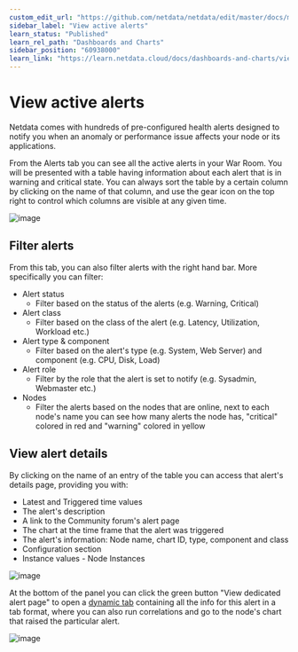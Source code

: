 ```yaml
---
custom_edit_url: "https://github.com/netdata/netdata/edit/master/docs/monitor/view-active-alerts.md"
sidebar_label: "View active alerts"
learn_status: "Published"
learn_rel_path: "Dashboards and Charts"
sidebar_position: "60938000"
learn_link: "https://learn.netdata.cloud/docs/dashboards-and-charts/view-active-alerts"
---
```


# View active alerts

Netdata comes with hundreds of pre-configured health alerts designed to notify you when an anomaly or performance issue affects your node or its applications.

From the Alerts tab you can see all the active alerts in your War Room. You will be presented with a table having information about each alert that is in warning and critical state.
You can always sort the table by a certain column by clicking on the name of that column, and use the gear icon on the top right to control which columns are visible at any given time.

![image](https://user-images.githubusercontent.com/70198089/226340574-7e138dc7-5eab-4c47-a4a9-5f2640e38643.png)

## Filter alerts

From this tab, you can also filter alerts with the right hand bar. More specifically you can filter:

- Alert status
  - Filter based on the status of the alerts (e.g. Warning, Critical)
- Alert class
  - Filter based on the class of the alert (e.g. Latency, Utilization, Workload etc.)
- Alert type & component
  - Filter based on the alert's type (e.g. System, Web Server) and component (e.g. CPU, Disk, Load)
- Alert role
  - Filter by the role that the alert is set to notify (e.g. Sysadmin, Webmaster etc.)
- Nodes
  - Filter the alerts based on the nodes that are online, next to each node's name you can see how many alerts the node has, "critical" colored in red and "warning" colored in yellow

## View alert details

By clicking on the name of an entry of the table you can access that alert's details page, providing you with:

- Latest and Triggered time values
- The alert's description
- A link to the Community forum's alert page
- The chart at the time frame that the alert was triggered
- The alert's information: Node name, chart ID, type, component and class
- Configuration section
- Instance values - Node Instances

![image](https://user-images.githubusercontent.com/70198089/226339928-bae60140-0293-42cf-9713-ac4901708aba.png)

At the bottom of the panel you can click the green button "View dedicated alert page" to open a [dynamic tab](https://github.com/netdata/netdata/blob/master/docs/quickstart/infrastructure.md#dynamic-tabs) containing all the info for this alert in a tab format, where you can also run correlations and go to the node's chart that raised the particular alert.

![image](https://user-images.githubusercontent.com/70198089/226339794-61896c35-0b93-4ac9-92aa-07116fe63784.png)

<!-- 
## Local Netdata Agent dashboard

Find the alerts icon ![Alerts
icon](https://raw.githubusercontent.com/netdata/netdata-ui/98e31799c1ec0983f433537ff16d2ac2b0d994aa/src/components/icon/assets/alarm.svg)
in the top navigation to bring up a modal that shows currently raised alerts, all running alerts, and the alerts log.
Here is an example of a raised `system.cpu` alert, followed by the full list and alert log:

![Animated GIF of looking at raised alerts and the alert
log](https://user-images.githubusercontent.com/1153921/80842482-8c289500-8bb6-11ea-9791-600cfdbe82ce.gif)

And a static screenshot of the raised CPU alert: 

![Screenshot of a raised system CPU
alert](https://user-images.githubusercontent.com/1153921/80842330-2dfbb200-8bb6-11ea-8147-3cd366eb0f37.png)

The alert itself is named **system - cpu**, and its context is `system.cpu`. Beneath that is an auto-updating badge that
shows the latest value of the chart that triggered the alert.

With the three icons beneath that and the **role** designation, you can:

1.  Scroll to the chart associated with this raised alert.
2.  Copy a link to the badge to your clipboard.
3.  Copy the code to embed the badge onto another web page using an `<embed>` element.

The table on the right-hand side displays information about the health entity that triggered the alert, which you can
use as a reference to [configure alerts](/docs/alerts-&-notifications/health-configuration-reference).
 -->
